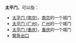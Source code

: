 '''太平门'''，可以指：

*[[太平门_(南京)|太平门 (南京)]]，[[南京|南京]]的一个城门
*[[太平门_(广州)|太平门 (广州)]]，[[广州|广州]]的一个城门
*[[太平门_(重庆)|太平门 (重庆)]]，[[重庆|重庆]]的一个城门
*[[緊急出口|緊急出口]]

{{Disambig|Cat=城门消歧义}}